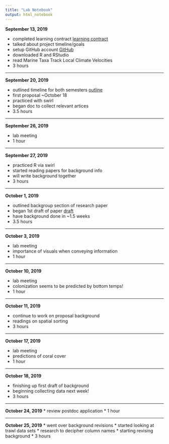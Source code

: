 ```yaml
---
title: "Lab Notebook"
output: html_notebook
---
```

**September 13, 2019**

* completed learning contract [learning contract](https://docs.google.com/document/d/18EuaptJ0LtB-4bw0Bqum4cfWjOU25bCIm0ezJRgJDqY/edit)
* talked about project timeline/goals
* setup GitHub account [GitHub](https://github.com)
* downloaded R and RStudio
* read Marine Taxa Track Local Climate Velocities
* 3 hours

*****

**September 20, 2019**

* outlined timeline for both semesters [outline](file:///Users/ria/Desktop/R/TraitVariability_EastCoast/OurPlan_19_20.nb.html)
* first proposal ~October 18
* practiced with swirl
* began doc to collect relevant artices
* 3.5 hours

*****

**September 26, 2019**

* lab meeting
* 1 hour

*****

**September 27, 2019**

* practiced R via swirl
* started reading papers for background info
* will write background together
* 3 hours

*****

**October 1, 2019**

* outlined backgroup section of research paper
* began 1st draft of paper [draft](https://docs.google.com/document/d/1oV0CoRcHu2-kNr2E14lT6bcgtEkBZnjOnXEybTrJRjg/edit)
* have background done in ~1.5 weeks
* 3.5 hours

*****

**October 3, 2019**

* lab meeting
* importance of visuals when conveying information
* 1 hour

*****

**October 10, 2019**

* lab meeting
* colonization seems to be predicted by bottom temps!
* 1 hour

*****

**October 11, 2019**

* continue to work on proposal background
* readings on spatial sorting
* 3 hours

*****

**October 17, 2019**

* lab meeting
* predictions of coral cover
* 1 hour

*****

**October 18, 2019**

* finishing up first draft of background
* beginning collecting data next week!
* 3 hours

*****

**October 24, 2019**
* review postdoc application
* 1 hour

*****

**October 25, 2019**
* went over background revisions
* started looking at trawl data sets
* research to decipher column names
* starting revising background
* 3 hours